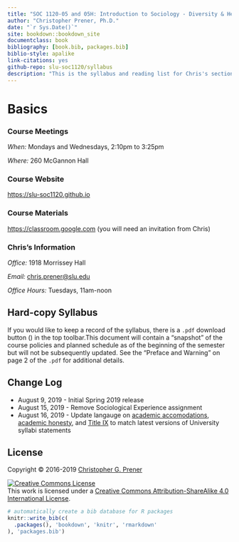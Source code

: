 ```yaml
--- 
title: "SOC 1120-05 and 05H: Introduction to Sociology - Diversity & Health"
author: "Christopher Prener, Ph.D."
date: "`r Sys.Date()`"
site: bookdown::bookdown_site
documentclass: book
bibliography: [book.bib, packages.bib]
biblio-style: apalike
link-citations: yes
github-repo: slu-soc1120/syllabus
description: "This is the syllabus and reading list for Chris's section of SOC 1120."
---
```


# Basics {-}

### Course Meetings {-}

*When:* Mondays and Wednesdays, 2:10pm to 3:25pm

*Where:* 260 McGannon Hall

### Course Website {-}

<https://slu-soc1120.github.io>

### Course Materials {-}

<https://classroom.google.com> (you will need an invitation from Chris)

### Chris’s Information {-}

*Office:* 1918 Morrissey Hall

*Email:* <chris.prener@slu.edu>

*Office Hours:* Tuesdays, 11am-noon

## Hard-copy Syllabus {-}
If you would like to keep a record of the syllabus, there is a `.pdf` download button (<i class="fa fa-file-pdf-o"></i>) in the top toolbar.This document will contain a "snapshot" of the course policies and planned schedule as of the beginning of the semester but will not be subsequently updated. See the "Preface and Warning" on page 2 of the `.pdf` for additional details.

## Change Log {-}

* August 9, 2019 - Initial Spring 2019 release
* August 15, 2019 - Remove Sociological Experience assignment
* August 16, 2019 - Update langauge on [academic accomodations](/student-support.html), [academic honesty](/academic-honesty.html), and [Title IX](/harassment-and-title-ix.html) to match latest versions of University syllabi statements

## License {-}
Copyright © 2016-2019 [Christopher G. Prener](https://chris-prener.github.io)

<a rel="license" href="http://creativecommons.org/licenses/by-sa/4.0/"><img alt="Creative Commons License" style="border-width:0" src="https://i.creativecommons.org/l/by-sa/4.0/88x31.png" /></a><br />This work is licensed under a <a rel="license" href="http://creativecommons.org/licenses/by-sa/4.0/">Creative Commons Attribution-ShareAlike 4.0 International License</a>.

```r
# automatically create a bib database for R packages
knitr::write_bib(c(
  .packages(), 'bookdown', 'knitr', 'rmarkdown'
), 'packages.bib')
```
